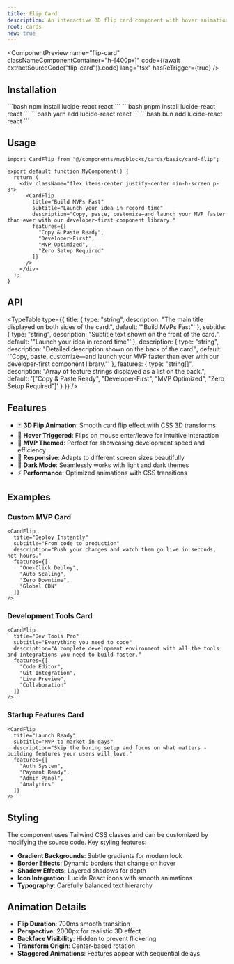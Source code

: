 ```yaml
---
title: Flip Card
description: An interactive 3D flip card component with hover animations. Perfect for showcasing MVP features with engaging visual effects and smooth transitions.
root: cards
new: true
---
```



<ComponentPreview
  name="flip-card"
  classNameComponentContainer="h-[400px]"
  code={(await extractSourceCode("flip-card")).code}
  lang="tsx"
  hasReTrigger={true}
/>

## Installation

<Steps>
  <Step>
    <Tabs items={["npm", "pnpm", "yarn", "bun"]}>
      <Tab>
        ```bash
        npm install lucide-react react
        ```
      </Tab>
      <Tab>
        ```bash
        pnpm install lucide-react react
        ```
      </Tab>
      <Tab>
        ```bash
        yarn add lucide-react react
        ```
      </Tab>
      <Tab>
        ```bash
        bun add lucide-react react
        ```
      </Tab>
    </Tabs>
  </Step>
  <Step>
    <ComponentSource
      code={(await extractSourceCode("flip-card")).code}
      className="bg-fd-secondary/50"
    />
  </Step>
</Steps>

## Usage

```tsx
import CardFlip from "@/components/mvpblocks/cards/basic/card-flip";

export default function MyComponent() {
  return (
    <div className="flex items-center justify-center min-h-screen p-8">
      <CardFlip
        title="Build MVPs Fast"
        subtitle="Launch your idea in record time"
        description="Copy, paste, customize—and launch your MVP faster than ever with our developer-first component library."
        features={[
          "Copy & Paste Ready",
          "Developer-First", 
          "MVP Optimized",
          "Zero Setup Required"
        ]}
      />
    </div>
  );
}
```

## API

<TypeTable
  type={{
    title: {
      type: "string",
      description: "The main title displayed on both sides of the card.",
      default: '"Build MVPs Fast"'
    },
    subtitle: {
      type: "string", 
      description: "Subtitle text shown on the front of the card.",
      default: '"Launch your idea in record time"'
    },
    description: {
      type: "string",
      description: "Detailed description shown on the back of the card.",
      default: '"Copy, paste, customize—and launch your MVP faster than ever with our developer-first component library."'
    },
    features: {
      type: "string[]",
      description: "Array of feature strings displayed as a list on the back.",
      default: '["Copy & Paste Ready", "Developer-First", "MVP Optimized", "Zero Setup Required"]'
    }
  }}
/>

## Features

- 🃏 **3D Flip Animation**: Smooth card flip effect with CSS 3D transforms
- 🎯 **Hover Triggered**: Flips on mouse enter/leave for intuitive interaction
- 🚀 **MVP Themed**: Perfect for showcasing development speed and efficiency
- 📱 **Responsive**: Adapts to different screen sizes beautifully
- 🎨 **Dark Mode**: Seamlessly works with light and dark themes
- ⚡ **Performance**: Optimized animations with CSS transitions

## Examples

### Custom MVP Card
```tsx
<CardFlip
  title="Deploy Instantly"
  subtitle="From code to production"
  description="Push your changes and watch them go live in seconds, not hours."
  features={[
    "One-Click Deploy",
    "Auto Scaling",
    "Zero Downtime",
    "Global CDN"
  ]}
/>
```

### Development Tools Card
```tsx
<CardFlip
  title="Dev Tools Pro"
  subtitle="Everything you need to code"
  description="A complete development environment with all the tools and integrations you need to build faster."
  features={[
    "Code Editor",
    "Git Integration", 
    "Live Preview",
    "Collaboration"
  ]}
/>
```

### Startup Features Card
```tsx
<CardFlip
  title="Launch Ready"
  subtitle="MVP to market in days"
  description="Skip the boring setup and focus on what matters - building features your users will love."
  features={[
    "Auth System",
    "Payment Ready",
    "Admin Panel",
    "Analytics"
  ]}
/>
```

## Styling

The component uses Tailwind CSS classes and can be customized by modifying the source code. Key styling features:

- **Gradient Backgrounds**: Subtle gradients for modern look
- **Border Effects**: Dynamic borders that change on hover
- **Shadow Effects**: Layered shadows for depth
- **Icon Integration**: Lucide React icons with smooth animations
- **Typography**: Carefully balanced text hierarchy

## Animation Details

- **Flip Duration**: 700ms smooth transition
- **Perspective**: 2000px for realistic 3D effect
- **Backface Visibility**: Hidden to prevent flickering
- **Transform Origin**: Center-based rotation
- **Staggered Animations**: Features appear with sequential delays